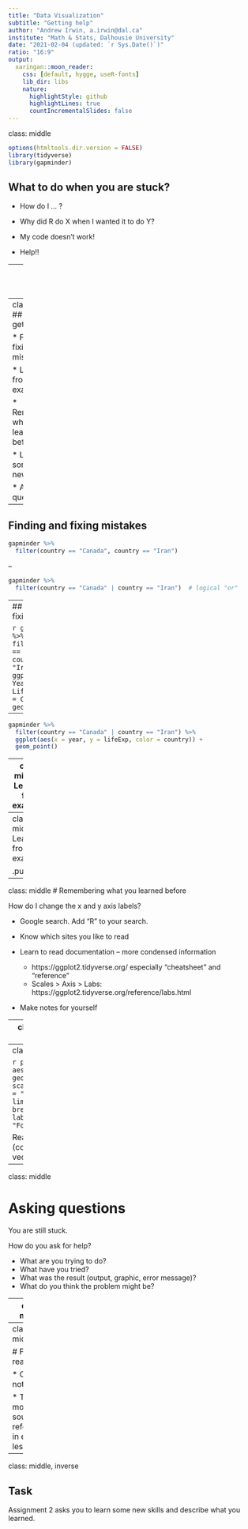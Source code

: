 ```yaml
---
title: "Data Visualization"
subtitle: "Getting help"
author: "Andrew Irwin, a.irwin@dal.ca"
institute: "Math & Stats, Dalhousie University"
date: "2021-02-04 (updated: `r Sys.Date()`)"
ratio: "16:9"
output:
  xaringan::moon_reader:
    css: [default, hygge, useR-fonts]
    lib_dir: libs
    nature:
      highlightStyle: github
      highlightLines: true
      countIncrementalSlides: false
---
```

class: middle

```r
options(htmltools.dir.version = FALSE)
library(tidyverse)
library(gapminder)
```

## What to do when you are stuck?

* How do I ... ?

* Why did R do X when I wanted it to do Y?

* My code doesn't work!

* Help!!

---
class: middle, inverse

## Learning technical skills is challenging

* There are many ways to approach a task

* You need to figure out how to describe what you want to accomplish and how to do it

* You need to evaluate your decisions -- is that hard-won figure effective?

* You need a strategy for making notes and building your own knowledge

* Even small errors can be hard to find and cause a lot of frustration

---
class: middle
## Ways to get help

* Finding and fixing mistakes

* Learning from examples

* Remembering what you learned before

* Learning something new

* Asking questions

---
## Finding and fixing mistakes

```r
gapminder %>%
  filter(country == "Canada", country == "Iran")
```

--

```r
gapminder %>%
  filter(country == "Canada" | country == "Iran")  # logical "or"
```


---
## Finding and fixing mistakes

```r
gapminder %>%
  filter(country == "Canada" | country == "Iran") %>%
  ggplot(aes(x = Year, y = LifeExp, color = Country)) +
  geom_point()
```

---

```r
gapminder %>%
  filter(country == "Canada" | country == "Iran") %>%
  ggplot(aes(x = year, y = lifeExp, color = country)) +
  geom_point()
```

---
class: middle
# Learning from examples

Look in the **Examples** section of `?geom_line`

```r
ggplot(economics, aes(unemploy, date)) + 
  geom_line(orientation = "y")  #<<
```

---
class: middle
# Learning from examples

.pull-left[
```r
ggplot(economics, aes(unemploy, date)) + 
  geom_line(orientation = "y")  
```
]
.pull-right[
```r
ggplot(economics, aes(unemploy, date)) + 
  geom_line()  #<<
```
]


---
class: middle
# Remembering what you learned before

How do I change the x and y axis labels?

* Google search. Add "R" to your search.

* Know which sites you like to read

* Learn to read documentation -- more condensed information
  * https://ggplot2.tidyverse.org/ especially "cheatsheet" and "reference"
  * Scales > Axis > Labs: https://ggplot2.tidyverse.org/reference/labs.html

* Make notes for yourself

---
class: middle
# Learn something new

How do I set the limits, tick marks, and numbering on an axis?

* ggplot2 tidyverse "Scales": `xlim`, `ylim`

* Search. 
  * Find `theme`
  * Find `scale_x_discrete(name, breaks, labels, limits)`
  * Also `scale_x_continuous(name, breaks, lables, limits, trans)`
  
* Try an example from the help page (or internet)

---
class: middle

```r
p1 <- ggplot(mpg, aes(displ, hwy)) + geom_point()
p1 + scale_x_continuous(name = "Displacement", 
                        limits = c(2, 6),
                        breaks = c(2, 4, 6),
                        labels = c("Two", "Four", "Six"))
```


Read a bit of `?c` (combine values into a vector or list).


---
class: middle

# Asking questions

You are still stuck.

How do you ask for help?

* What are you trying to do?
* What have you tried?
* What was the result (output, graphic, error message)?
* What do you think the problem might be?



---
class: middle

# Summary

* Learning computing skills is a never-ending task

* Using reference material, blogs, and books is a learned skill that you can get better at

* Try different sources until you learn what you like to learn from the most (and sometimes try other sources)

* Asking questions is a valuable skill. Clearly expressing your question so that someone else can read it will often help you solve the problem by yourself.

* It gets easier with practice: posing questions, understanding the answers, and remembering how it all fits together


---
class: middle

# Further reading

* Course notes

* Two or more sources referenced in earlier lessons

---
class: middle, inverse

## Task

Assignment 2 asks you to learn some new skills and describe what you learned.




